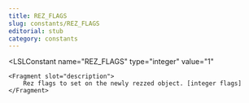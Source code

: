 ```yaml
---
title: REZ_FLAGS
slug: constants/REZ_FLAGS
editorial: stub
category: constants
---
```


<LSLConstant
	name="REZ_FLAGS"
	type="integer"
	value="1"
>
	<Fragment slot="description">
		Rez flags to set on the newly rezzed object. [integer flags]
	</Fragment>
</LSLConstant>
